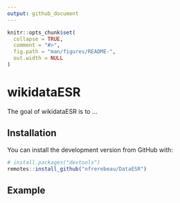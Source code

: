 ```yaml
---
output: github_document
---
```


<!-- README.md is generated from README.Rmd. Please edit that file -->

```r
knitr::opts_chunk$set(
  collapse = TRUE,
  comment = "#>",
  fig.path = "man/figures/README-",
  out.width = NULL
)
```

# wikidataESR

<!-- badges: start -->
<!-- badges: end -->

The goal of wikidataESR is to ...

## Installation
<!--
You can install the released version of **openESR** from [CRAN](https://CRAN.R-project.org) with:

```r
install.packages("openESR")
```

Or-->You can install the development version from GitHub with:

```r
# install.packages("devtools")
remotes::install_github("nfrerebeau/DataESR")
```

## Example


